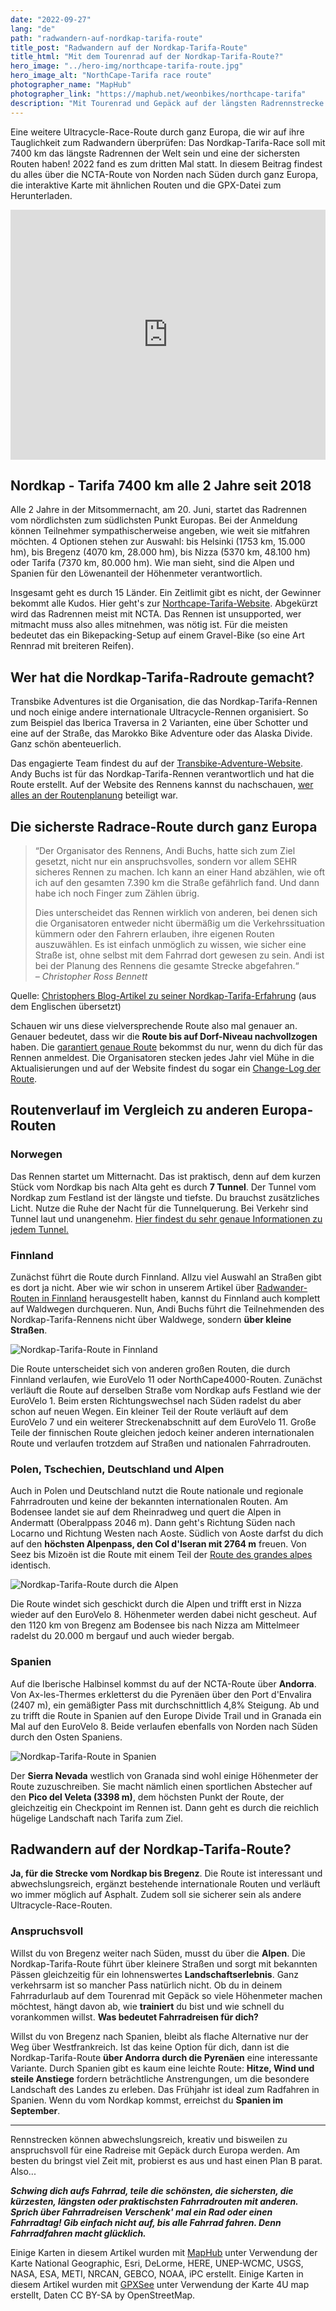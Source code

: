 ```yaml
---
date: "2022-09-27"
lang: "de"
path: "radwandern-auf-nordkap-tarifa-route"
title_post: "Radwandern auf der Nordkap-Tarifa-Route"
title_html: "Mit dem Tourenrad auf der Nordkap-Tarifa-Route?"
hero_image: "../hero-img/northcape-tarifa-route.jpg"
hero_image_alt: "NorthCape-Tarifa race route"
photographer_name: "MapHub"
photographer_link: "https://maphub.net/weonbikes/northcape-tarifa"
description: "Mit Tourenrad und Gepäck auf der längsten Radrennstrecke der Welt? Das Nordkap-Tarifa-Rennen vom Nordkap nach Spanien durch Europa führt alle 2 Jahre vom nördlichsten zum südlichen Punkt Europas und quert dabei die Alpen und Pyrenäen. Vor- und Nachteile, interaktive Karte und GPX-Dateien zum Herunterladen"
---
```



Eine weitere Ultracycle-Race-Route durch ganz Europa, die wir auf ihre Tauglichkeit zum Radwandern überprüfen: Das Nordkap-Tarifa-Race soll mit 7400 km das längste Radrennen der Welt sein und eine der sichersten Routen haben! 2022 fand es zum dritten Mal statt. In diesem Beitrag findest du alles über die NCTA-Route von Norden nach Süden durch ganz Europa, die interaktive Karte mit ähnlichen Routen und die GPX-Datei zum Herunterladen.

<iframe
  src="https://maphub.net/embed_h/0pbRNs4r66WAHf77?panel=1&panel_closed=1"
  title="Interaktive Karte Nordkap-Tarifa-Routen"
  width="100%"
  height="400"
  frameborder="0"
></iframe>

<SevenRoutesDownload
  link="https://drive.google.com/drive/folders/1TJnTuxLKxN1oAkmFauhdXUu9j3E43uBS?usp=sharing"
  text="GPX/KML-Routen Nordkap-Tarifa herunterladen"
/>

## Nordkap - Tarifa 7400 km alle 2 Jahre seit 2018

Alle 2 Jahre in der Mitsommernacht, am 20. Juni, startet das Radrennen vom nördlichsten zum südlichsten Punkt Europas. Bei der Anmeldung können Teilnehmer sympathischerweise angeben, wie weit sie mitfahren möchten. 4 Optionen stehen zur Auswahl: bis Helsinki (1753 km, 15.000 hm), bis Bregenz (4070 km, 28.000 hm), bis Nizza (5370 km, 48.100 hm) oder Tarifa (7370 km, 80.000 hm). Wie man sieht, sind die Alpen und Spanien für den Löwenanteil der Höhenmeter verantwortlich.

Insgesamt geht es durch 15 Länder. Ein Zeitlimit gibt es nicht, der Gewinner bekommt alle Kudos. Hier geht's zur [Northcape-Tarifa-Website](https://www.northcape-tarifa.com/de/home-de/). Abgekürzt wird das Radrennen meist mit NCTA. Das Rennen ist unsupported, wer mitmacht muss also alles mitnehmen, was nötig ist. Für die meisten bedeutet das ein Bikepacking-Setup auf einem Gravel-Bike (so eine Art Rennrad mit breiteren Reifen).

## Wer hat die Nordkap-Tarifa-Radroute gemacht?

Transbike Adventures ist die Organisation, die das Nordkap-Tarifa-Rennen und noch einige andere internationale Ultracycle-Rennen organisiert. So zum Beispiel das Iberica Traversa in 2 Varianten, eine über Schotter und eine auf der Straße, das Marokko Bike Adventure oder das Alaska Divide. Ganz schön abenteuerlich.

Das engagierte Team findest du auf der [Transbike-Adventure-Website](https://transbike-adventures.com/en/team/). Andy Buchs ist für das Nordkap-Tarifa-Rennen verantwortlich und hat die Route erstellt. Auf der Website des Rennens kannst du nachschauen, [wer alles an der Routenplanung](https://www.northcape-tarifa.com/about-the-organizer/) beteiligt war.

## Die sicherste Radrace-Route durch ganz Europa

> “Der Organisator des Rennens, Andi Buchs, hatte sich zum Ziel gesetzt, nicht nur ein anspruchsvolles, sondern vor allem SEHR sicheres Rennen zu machen. Ich kann an einer Hand abzählen, wie oft ich auf den gesamten 7.390 km die Straße gefährlich fand. Und dann habe ich noch Finger zum Zählen übrig.
>
> Dies unterscheidet das Rennen wirklich von anderen, bei denen sich die Organisatoren entweder nicht übermäßig um die Verkehrssituation kümmern oder den Fahrern erlauben, ihre eigenen Routen auszuwählen. Es ist einfach unmöglich zu wissen, wie sicher eine Straße ist, ohne selbst mit dem Fahrrad dort gewesen zu sein. Andi ist bei der Planung des Rennens die gesamte Strecke abgefahren.“  
> _– Christopher Ross Bennett_

Quelle: [Christophers Blog-Artikel zu seiner Nordkap-Tarifa-Erfahrung](https://triduffer.wordpress.com/2018/07/28/north-cape-tarifa-race/) (aus dem Englischen übersetzt)

Schauen wir uns diese vielversprechende Route also mal genauer an. Genauer bedeutet, dass wir die **Route bis auf Dorf-Niveau nachvollzogen** haben. Die [garantiert genaue Route](https://www.northcape-tarifa.com/de/2022-tracking-de/) bekommst du nur, wenn du dich für das Rennen anmeldest. Die Organisatoren stecken jedes Jahr viel Mühe in die Aktualisierungen und auf der Website findest du sogar ein [Change-Log der Route](https://www.northcape-tarifa.com/de/route-changelog-de/).

<SevenRoutesDownload
  link="https://drive.google.com/drive/folders/1TJnTuxLKxN1oAkmFauhdXUu9j3E43uBS?usp=sharing"
  text="GPX/KML-Routen Nordkap-Tarifa herunterladen"
/>

## Routenverlauf im Vergleich zu anderen Europa-Routen

### **Norwegen**

Das Rennen startet um Mitternacht. Das ist praktisch, denn auf dem kurzen Stück vom Nordkap bis nach Alta geht es durch **7 Tunnel**. Der Tunnel vom Nordkap zum Festland ist der längste und tiefste. Du brauchst zusätzliches Licht. Nutze die Ruhe der Nacht für die Tunnelquerung. Bei Verkehr sind Tunnel laut und unangenehm. [Hier findest du sehr genaue Informationen zu jedem Tunnel.](https://www.cycletourer.co.uk/maps/tunnelmap.shtml)

### **Finnland**

Zunächst führt die Route durch Finnland. Allzu viel Auswahl an Straßen gibt es dort ja nicht. Aber wie wir schon in unserem Artikel über [Radwander-Routen in Finnland](https://weonbikes.com/blog/fahrradrouten-finnland/) herausgestellt haben, kannst du Finnland auch komplett auf Waldwegen durchqueren. Nun, Andi Buchs führt die Teilnehmenden des Nordkap-Tarifa-Rennens nicht über Waldwege, sondern **über kleine Straßen**.

![Nordkap-Tarifa-Route in Finnland](../img/Northcape-Tarifa_Finland.jpg)

Die Route unterscheidet sich von anderen großen Routen, die durch Finnland verlaufen, wie EuroVelo 11 oder NorthCape4000-Routen. Zunächst verläuft die Route auf derselben Straße vom Nordkap aufs Festland wie der EuroVelo 1. Beim ersten Richtungswechsel nach Süden radelst du aber schon auf neuen Wegen. Ein kleiner Teil der Route verläuft auf dem EuroVelo 7 und ein weiterer Streckenabschnitt auf dem EuroVelo 11. Große Teile der finnischen Route gleichen jedoch keiner anderen internationalen Route und verlaufen trotzdem auf Straßen und nationalen Fahrradrouten.

<SevenRoutesDownload
  link="https://drive.google.com/drive/folders/1TJnTuxLKxN1oAkmFauhdXUu9j3E43uBS?usp=sharing"
  text="GPX/KML-Routen Nordkap-Tarifa herunterladen"
/>

### **Polen, Tschechien, Deutschland und Alpen**

Auch in Polen und Deutschland nutzt die Route nationale und regionale Fahrradrouten und keine der bekannten internationalen Routen. Am Bodensee landet sie auf dem Rheinradweg und quert die Alpen in Andermatt (Oberalppass 2046 m). Dann geht's Richtung Süden nach Locarno und Richtung Westen nach Aoste. Südlich von Aoste darfst du dich auf den **höchsten Alpenpass, den Col d'Iseran mit 2764 m** freuen. Von Seez bis Mizoën ist die Route mit einem Teil der [Route des grandes alpes](https://en.routedesgrandesalpes.com/cycle-route/route-des-grandes-alpes-by-bike) identisch.

![Nordkap-Tarifa-Route durch die Alpen](../img/Northcape-Tarifa_Alpen.jpg)

Die Route windet sich geschickt durch die Alpen und trifft erst in Nizza wieder auf den EuroVelo 8. Höhenmeter werden dabei nicht gescheut. Auf den 1120 km von Bregenz am Bodensee bis nach Nizza am Mittelmeer radelst du 20.000 m bergauf und auch wieder bergab.

### **Spanien**

Auf die Iberische Halbinsel kommst du auf der NCTA-Route über **Andorra**. Von Ax-les-Thermes erkletterst du die Pyrenäen über den Port d'Envalira (2407 m), ein gemäßigter Pass mit durchschnittlich 4,8% Steigung. Ab und zu trifft die Route in Spanien auf den Europe Divide Trail und in Granada ein Mal auf den EuroVelo 8. Beide verlaufen ebenfalls von Norden nach Süden durch den Osten Spaniens.

![Nordkap-Tarifa-Route in Spanien](../img/Northcape-Tarifa_Spanien.jpg)

Der **Sierra Nevada** westlich von Granada sind wohl einige Höhenmeter der Route zuzuschreiben. Sie macht nämlich einen sportlichen Abstecher auf den **Pico del Veleta (3398 m)**, dem höchsten Punkt der Route, der gleichzeitig ein Checkpoint im Rennen ist. Dann geht es durch die reichlich hügelige Landschaft nach Tarifa zum Ziel.

<SevenRoutesDownload
  link="https://drive.google.com/drive/folders/1TJnTuxLKxN1oAkmFauhdXUu9j3E43uBS?usp=sharing"
  text="GPX/KML-Routen Nordkap-Tarifa herunterladen"
/>

## Radwandern auf der Nordkap-Tarifa-Route?

**Ja, für die Strecke vom Nordkap bis Bregenz**. Die Route ist interessant und abwechslungsreich, ergänzt bestehende internationale Routen und verläuft wo immer möglich auf Asphalt. Zudem soll sie sicherer sein als andere Ultracycle-Race-Routen.

### Anspruchsvoll

Willst du von Bregenz weiter nach Süden, musst du über die **Alpen**. Die Nordkap-Tarifa-Route führt über kleinere Straßen und sorgt mit bekannten Pässen gleichzeitig für ein lohnenswertes **Landschaftserlebnis**. Ganz verkehrsarm ist so mancher Pass natürlich nicht. Ob du in deinem Fahrradurlaub auf dem Tourenrad mit Gepäck so viele Höhenmeter machen möchtest, hängt davon ab, wie **trainiert** du bist und wie schnell du vorankommen willst. **Was bedeutet Fahrradreisen für dich?**

Willst du von Bregenz nach Spanien, bleibt als flache Alternative nur der Weg über Westfrankreich. Ist das keine Option für dich, dann ist die Nordkap-Tarifa-Route **über Andorra durch die Pyrenäen** eine interessante Variante. Durch Spanien gibt es kaum eine leichte Route: **Hitze, Wind und steile Anstiege** fordern beträchtliche Anstrengungen, um die besondere Landschaft des Landes zu erleben. Das Frühjahr ist ideal zum Radfahren in Spanien. Wenn du vom Nordkap kommst, erreichst du **Spanien im September**.

---

Rennstrecken können abwechslungsreich, kreativ und bisweilen zu anspruchsvoll für eine Radreise mit Gepäck durch Europa werden. Am besten du bringst viel Zeit mit, probierst es aus und hast einen Plan B parat. Also...

**_Schwing dich aufs Fahrrad, teile die schönsten, die sichersten, die kürzesten, längsten oder praktischsten Fahrradrouten mit anderen. Sprich über Fahrradreisen Verschenk' mal ein Rad oder einen Fahrradtag! Gib einfach nicht auf, bis alle Fahrrad fahren. Denn Fahrradfahren macht glücklich._**

<SevenRoutesDownload
  link="https://drive.google.com/drive/folders/1TJnTuxLKxN1oAkmFauhdXUu9j3E43uBS?usp=sharing"
  text="GPX/KML-Routen Nordkap-Tarifa herunterladen"
/>

Einige Karten in diesem Artikel wurden mit [MapHub](https://maphub.net) unter Verwendung der Karte National Geographic, Esri, DeLorme, HERE, UNEP-WCMC, USGS, NASA, ESA, METI, NRCAN, GEBCO, NOAA, iPC erstellt. Einige Karten in diesem Artikel wurden mit [GPXSee](http://www.gpxsee.org/) unter Verwendung der Karte 4U map erstellt, Daten CC BY-SA by OpenStreetMap.
